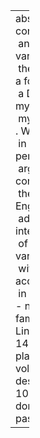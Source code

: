 ---
abstract: "We present an analysis of an understudied construction found in Philadelphian\
  \ and Canadian English, and also in certain Vermont varieties. In this construction,\
  \ the participle of certain verbs can appear along with a form of the verb be and\
  \ a DP complement, producing strings like I\u2019m done my homework , I\u2019m finished\
  \ my fries , and (in Vermont) I\u2019m started the project . We show that the participle\
  \ in the construction is an adjectival passive, not a perfect construction. We further\
  \ argue that the internal argument DP in the construction is receiving Case from\
  \ the adjectival head a , similar to what happens in all English dialects with the\
  \ adjective worth , and that the internal argument is interpreted via a mechanism\
  \ of complement coercion. The microparametric variation we find across English dialects\
  \ with respect to the availability of this construction is accounted for by variation\
  \ in the selectional restrictions on the a head."
author:
- name:
    family: Fruehwald
    given: Josef
- name:
    family: Myler
    given: Neil
citation:
  container-title: Linguistic Variation
  issue: '2'
  issued: '2015'
  page: 141-168
  type: article-journal
  url: http://www.jbe-platform.com/content/journals/10.1075/lv.15.2.01fru
  volume: '15'
date: '2015'
date-format: YYYY
description: Linguistic Variation
doi: 10.1075/lv.15.2.01fru
params:
  notes: ''
title: "I\u2019m done my homework\u2014Case assignment in a stative passive"

---